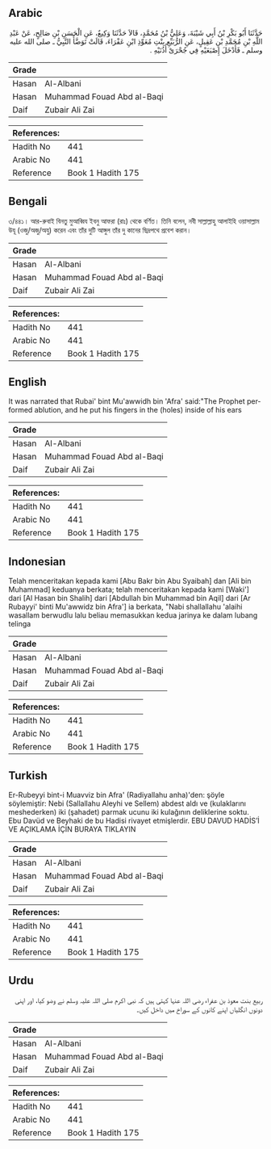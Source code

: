 ## Arabic


<div dir="rtl" lang="ar" style={{fontSize:'larger',backgroundColor:'#f8f9fa',padding:20}}>
حَدَّثَنَا أَبُو بَكْرِ بْنُ أَبِي شَيْبَةَ، وَعَلِيُّ بْنُ مُحَمَّدٍ، قَالاَ حَدَّثَنَا وَكِيعٌ، عَنِ الْحَسَنِ بْنِ صَالِحٍ، عَنْ عَبْدِ اللَّهِ بْنِ مُحَمَّدِ بْنِ عَقِيلٍ، عَنِ الرُّبَيِّعِ بِنْتِ مُعَوِّذِ ابْنِ عَفْرَاءَ، قَالَتْ تَوَضَّأَ النَّبِيُّ ـ صلى الله عليه وسلم ـ فَأَدْخَلَ إِصْبَعَيْهِ فِي جُحْرَىْ أُذُنَيْهِ ‏.‏
</div>
<div style={{backgroundColor:'#f8f9fa',padding:20, marginBottom: 10}}><table> <thead> <tr> <th>Grade</th> <th></th> </tr> </thead> <tbody> <tr><td>Hasan</td><td>Al-Albani</td></tr><tr><td>Hasan</td><td>Muhammad Fouad Abd al-Baqi</td></tr><tr><td>Daif</td><td>Zubair Ali Zai</td></tr></tbody></table><table> <thead> <tr> <th>References:</th> <th></th> </tr> </thead> <tbody><tr><td>Hadith No</td><td>441</td></tr><tr><td>Arabic No</td><td>441</td></tr><tr><td>Reference</td><td>Book 1 Hadith 175</td></tr></tbody></table></div>

## Bengali


<div dir="ltr" lang="bn" style={{fontSize:'larger',backgroundColor:'#f8f9fa',padding:20}}>
৩/৪৪১। আর-রুবাই বিনতু মুআব্বিয ইবনু আফরা (রাঃ) থেকে বর্ণিত। তিনি বলেন, নবী সাল্লাল্লাহু আলাইহি ওয়াসাল্লাম উযূ (ওজু/অজু/অযু) করেন এবং তাঁর দুটি আঙ্গুল তাঁর দু কানের ছিদ্রপথে প্রবেশ করান।
</div>
<div style={{backgroundColor:'#f8f9fa',padding:20, marginBottom: 10}}><table> <thead> <tr> <th>Grade</th> <th></th> </tr> </thead> <tbody> <tr><td>Hasan</td><td>Al-Albani</td></tr><tr><td>Hasan</td><td>Muhammad Fouad Abd al-Baqi</td></tr><tr><td>Daif</td><td>Zubair Ali Zai</td></tr></tbody></table><table> <thead> <tr> <th>References:</th> <th></th> </tr> </thead> <tbody><tr><td>Hadith No</td><td>441</td></tr><tr><td>Arabic No</td><td>441</td></tr><tr><td>Reference</td><td>Book 1 Hadith 175</td></tr></tbody></table></div>

## English


<div dir="ltr" lang="en" style={{fontSize:'larger',backgroundColor:'#f8f9fa',padding:20}}>
It was narrated that Rubai' bint Mu'awwidh bin 'Afra' said:"The Prophet performed ablution, and he put his fingers in the (holes) inside of his ears
</div>
<div style={{backgroundColor:'#f8f9fa',padding:20, marginBottom: 10}}><table> <thead> <tr> <th>Grade</th> <th></th> </tr> </thead> <tbody> <tr><td>Hasan</td><td>Al-Albani</td></tr><tr><td>Hasan</td><td>Muhammad Fouad Abd al-Baqi</td></tr><tr><td>Daif</td><td>Zubair Ali Zai</td></tr></tbody></table><table> <thead> <tr> <th>References:</th> <th></th> </tr> </thead> <tbody><tr><td>Hadith No</td><td>441</td></tr><tr><td>Arabic No</td><td>441</td></tr><tr><td>Reference</td><td>Book 1 Hadith 175</td></tr></tbody></table></div>

## Indonesian


<div dir="ltr" lang="id" style={{fontSize:'larger',backgroundColor:'#f8f9fa',padding:20}}>
Telah menceritakan kepada kami [Abu Bakr bin Abu Syaibah] dan [Ali bin Muhammad] keduanya berkata; telah menceritakan kepada kami [Waki'] dari [Al Hasan bin Shalih] dari [Abdullah bin Muhammad bin Aqil] dari [Ar Rubayyi' binti Mu'awwidz bin Afra'] ia berkata, "Nabi shallallahu 'alaihi wasallam berwudlu lalu beliau memasukkan kedua jarinya ke dalam lubang telinga
</div>
<div style={{backgroundColor:'#f8f9fa',padding:20, marginBottom: 10}}><table> <thead> <tr> <th>Grade</th> <th></th> </tr> </thead> <tbody> <tr><td>Hasan</td><td>Al-Albani</td></tr><tr><td>Hasan</td><td>Muhammad Fouad Abd al-Baqi</td></tr><tr><td>Daif</td><td>Zubair Ali Zai</td></tr></tbody></table><table> <thead> <tr> <th>References:</th> <th></th> </tr> </thead> <tbody><tr><td>Hadith No</td><td>441</td></tr><tr><td>Arabic No</td><td>441</td></tr><tr><td>Reference</td><td>Book 1 Hadith 175</td></tr></tbody></table></div>

## Turkish


<div dir="ltr" lang="tr" style={{fontSize:'larger',backgroundColor:'#f8f9fa',padding:20}}>
Er-Rubeyyi bint-i Muavviz bin Afra' (Radiyallahu anha)'den: şöyle söylemiştir: Nebi (Sallallahu Aleyhi ve Sellem) abdest aldı ve (kulaklarını meshederken) iki (şahadet) parmak ucunu iki kulağının deliklerine soktu. Ebu Davüd ve Beyhaki de bu Hadisi rivayet etmişlerdir. EBU DAVUD HADİS’İ VE AÇIKLAMA İÇİN BURAYA TIKLAYIN
</div>
<div style={{backgroundColor:'#f8f9fa',padding:20, marginBottom: 10}}><table> <thead> <tr> <th>Grade</th> <th></th> </tr> </thead> <tbody> <tr><td>Hasan</td><td>Al-Albani</td></tr><tr><td>Hasan</td><td>Muhammad Fouad Abd al-Baqi</td></tr><tr><td>Daif</td><td>Zubair Ali Zai</td></tr></tbody></table><table> <thead> <tr> <th>References:</th> <th></th> </tr> </thead> <tbody><tr><td>Hadith No</td><td>441</td></tr><tr><td>Arabic No</td><td>441</td></tr><tr><td>Reference</td><td>Book 1 Hadith 175</td></tr></tbody></table></div>

## Urdu


<div dir="rtl" lang="ur" style={{fontSize:'larger',backgroundColor:'#f8f9fa',padding:20}}>
ربیع بنت معوذ بن عفراء رضی اللہ عنہا کہتی ہیں کہ نبی اکرم صلی اللہ علیہ وسلم نے وضو کیا، اور اپنی دونوں انگلیاں اپنے کانوں کے سوراخ میں داخل کیں۔
</div>
<div style={{backgroundColor:'#f8f9fa',padding:20, marginBottom: 10}}><table> <thead> <tr> <th>Grade</th> <th></th> </tr> </thead> <tbody> <tr><td>Hasan</td><td>Al-Albani</td></tr><tr><td>Hasan</td><td>Muhammad Fouad Abd al-Baqi</td></tr><tr><td>Daif</td><td>Zubair Ali Zai</td></tr></tbody></table><table> <thead> <tr> <th>References:</th> <th></th> </tr> </thead> <tbody><tr><td>Hadith No</td><td>441</td></tr><tr><td>Arabic No</td><td>441</td></tr><tr><td>Reference</td><td>Book 1 Hadith 175</td></tr></tbody></table></div>
